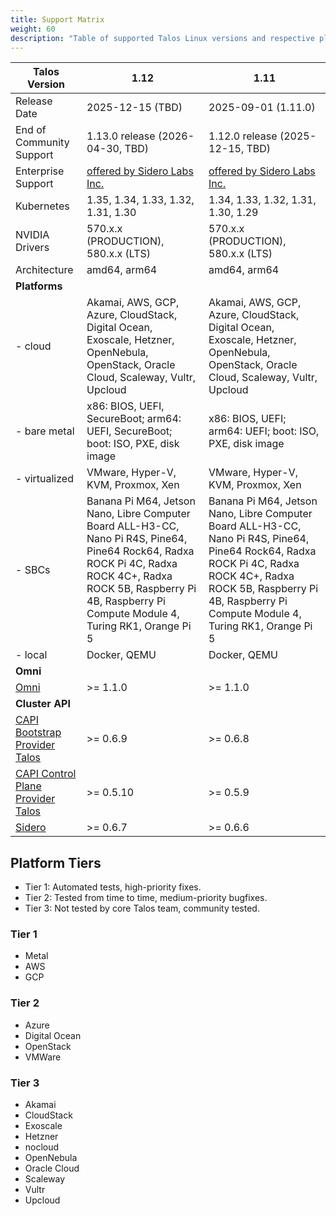 ```yaml
---
title: Support Matrix
weight: 60
description: "Table of supported Talos Linux versions and respective platforms."
---
```


| Talos Version                                                                                               | 1.12                                                                                                                                                                                                        | 1.11                                                                                                                                                                                                                               |
| ----------------------------------------------------------------------------------------------------------- | ----------------------------------------------------------------------------------------------------------------------------------------------------------------------------------------------------------- | ---------------------------------------------------------------------------------------------------------------------------------------------------------------------------------------------------------------------------------- |
| Release Date                                                                                                | 2025-12-15 (TBD)                                                                                                                                                                                            | 2025-09-01 (1.11.0)                                                                                                                                                                                                                |
| End of Community Support                                                                                    | 1.13.0 release (2026-04-30, TBD)                                                                                                                                                                            | 1.12.0 release (2025-12-15, TBD)                                                                                                                                                                                                   |
| Enterprise Support                                                                                          | [offered by Sidero Labs Inc.](https://www.siderolabs.com/support/)                                                                                                                                          | [offered by Sidero Labs Inc.](https://www.siderolabs.com/support/)                                                                                                                                                                 |
| Kubernetes                                                                                                  | 1.35, 1.34, 1.33, 1.32, 1.31, 1.30                                                                                                                                                                          | 1.34, 1.33, 1.32, 1.31, 1.30, 1.29                                                                                                                                                                                                 |
| NVIDIA Drivers                                                                                              | 570.x.x (PRODUCTION), 580.x.x (LTS)                                                                                                                                                                         | 570.x.x (PRODUCTION), 580.x.x (LTS)                                                                                                                                                                                                |
| Architecture                                                                                                | amd64, arm64                                                                                                                                                                                                | amd64, arm64                                                                                                                                                                                                                       |
| **Platforms**                                                                                               |                                                                                                                                                                                                             |                                                                                                                                                                                                                                    |
| - cloud                                                                                                     | Akamai, AWS, GCP, Azure, CloudStack, Digital Ocean, Exoscale, Hetzner, OpenNebula, OpenStack, Oracle Cloud, Scaleway, Vultr, Upcloud                                                                        | Akamai, AWS, GCP, Azure, CloudStack, Digital Ocean, Exoscale, Hetzner, OpenNebula, OpenStack, Oracle Cloud, Scaleway, Vultr, Upcloud                                                                                               |
| - bare metal                                                                                                | x86: BIOS, UEFI, SecureBoot; arm64: UEFI, SecureBoot; boot: ISO, PXE, disk image                                                                                                                            | x86: BIOS, UEFI; arm64: UEFI; boot: ISO, PXE, disk image                                                                                                                                                                           |
| - virtualized                                                                                               | VMware, Hyper-V, KVM, Proxmox, Xen                                                                                                                                                                          | VMware, Hyper-V, KVM, Proxmox, Xen                                                                                                                                                                                                 |
| - SBCs                                                                                                      | Banana Pi M64, Jetson Nano, Libre Computer Board ALL-H3-CC, Nano Pi R4S, Pine64, Pine64 Rock64, Radxa ROCK Pi 4C, Radxa ROCK 4C+, Radxa ROCK 5B, Raspberry Pi 4B, Raspberry Pi Compute Module 4, Turing RK1, Orange Pi 5 | Banana Pi M64, Jetson Nano, Libre Computer Board ALL-H3-CC, Nano Pi R4S, Pine64, Pine64 Rock64, Radxa ROCK Pi 4C, Radxa ROCK 4C+, Radxa ROCK 5B, Raspberry Pi 4B, Raspberry Pi Compute Module 4, Turing RK1, Orange Pi 5 |
| - local                                                                                                     | Docker, QEMU                                                                                                                                                                                                | Docker, QEMU                                                                                                                                                                                                                       |
| **Omni**                                                                                                    |                                                                                                                                                                                                             |                                                                                                                                                                                                                                    |
| [Omni](https://github.com/siderolabs/omni)                                                                  | >= 1.1.0                                                                                                                                                                                                    | >= 1.1.0                                                                                                                                                                                                                           |
| **Cluster API**                                                                                             |                                                                                                                                                                                                             |                                                                                                                                                                                                                                    |
| [CAPI Bootstrap Provider Talos](https://github.com/siderolabs/cluster-api-bootstrap-provider-talos)         | >= 0.6.9                                                                                                                                                                                                    | >= 0.6.8                                                                                                                                                                                                                           |
| [CAPI Control Plane Provider Talos](https://github.com/siderolabs/cluster-api-control-plane-provider-talos) | >= 0.5.10                                                                                                                                                                                                   | >= 0.5.9                                                                                                                                                                                                                           |
| [Sidero](https://www.sidero.dev/)                                                                           | >= 0.6.7                                                                                                                                                                                                    | >= 0.6.6                                                                                                                                                                                                                           |

## Platform Tiers

* Tier 1: Automated tests, high-priority fixes.
* Tier 2: Tested from time to time, medium-priority bugfixes.
* Tier 3: Not tested by core Talos team, community tested.

### Tier 1

* Metal
* AWS
* GCP

### Tier 2

* Azure
* Digital Ocean
* OpenStack
* VMWare

### Tier 3

* Akamai
* CloudStack
* Exoscale
* Hetzner
* nocloud
* OpenNebula
* Oracle Cloud
* Scaleway
* Vultr
* Upcloud

